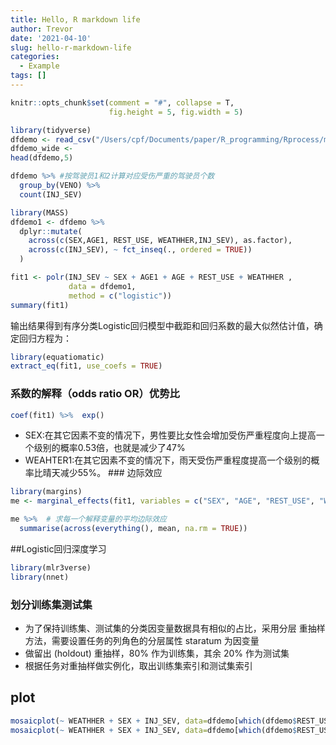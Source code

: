 ```yaml
---
title: Hello, R markdown life
author: Trevor
date: '2021-04-10'
slug: hello-r-markdown-life
categories:
  - Example
tags: []
---
```



```r
knitr::opts_chunk$set(comment = "#", collapse = T, 
                      fig.height = 5, fig.width = 5)
```


```r
library(tidyverse)
dfdemo <- read_csv("/Users/cpf/Documents/paper/R_programming/Rprocess/mydata/dfdemo.csv")
dfdemo_wide <- 
head(dfdemo,5)
```

```r
dfdemo %>% #按驾驶员1和2计算对应受伤严重的驾驶员个数
  group_by(VENO) %>% 
  count(INJ_SEV)
```


```r
library(MASS)
dfdemo1 <- dfdemo %>% 
  dplyr::mutate(
    across(c(SEX,AGE1, REST_USE, WEATHHER,INJ_SEV), as.factor),
    across(c(INJ_SEV), ~ fct_inseq(., ordered = TRUE))
  )

fit1 <- polr(INJ_SEV ~ SEX + AGE1 + AGE + REST_USE + WEATHHER ,
             data = dfdemo1, 
             method = c("logistic"))
summary(fit1)
```
输出结果得到有序分类Logistic回归模型中截距和回归系数的最大似然估计值，确定回归方程为：
```r
library(equatiomatic)
extract_eq(fit1, use_coefs = TRUE)
```
### 系数的解释（odds ratio OR）优势比

```r
coef(fit1) %>%  exp()
```
* SEX:在其它因素不变的情况下，男性要比女性会增加受伤严重程度向上提高一个级别的概率0.53倍，也就是减少了47%
* WEAHTER1:在其它因素不变的情况下，雨天受伤严重程度提高一个级别的概率比晴天减少55%。
### 边际效应
```r
library(margins)
me <- marginal_effects(fit1, variables = c("SEX", "AGE", "REST_USE", "WEATHHER"))

me %>%  # 求每一个解释变量的平均边际效应
  summarise(across(everything(), mean, na.rm = TRUE))
```

##Logistic回归深度学习
```r
library(mlr3verse)
library(nnet)

```
### 划分训练集测试集
* 为了保持训练集、测试集的分类因变量数据具有相似的占比，采用分层 重抽样方法，需要设置任务的列角色的分层属性 staratum 为因变量
* 做留出 (holdout) 重抽样，80% 作为训练集，其余 20% 作为测试集
* 根据任务对重抽样做实例化，取出训练集索引和测试集索引

## plot
```r
mosaicplot(~ WEATHHER + SEX + INJ_SEV, data=dfdemo[which(dfdemo$REST_USE=="1"),], shade = TRUE, lengend = TRUE)
mosaicplot(~ WEATHHER + SEX + INJ_SEV, data=dfdemo[which(dfdemo$REST_USE=="0"),], shade = TRUE, lengend = TRUE)

```




